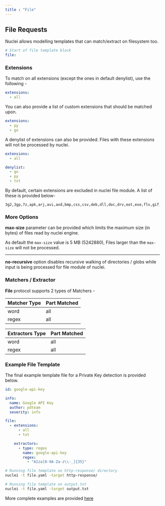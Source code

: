 ```yaml
---
title : "File"
---
```


## File Requests

Nuclei allows modelling templates that can match/extract on filesystem too.

```yaml
# Start of file template block
file:
```

### Extensions

To match on all extensions (except the ones in default denylist), use the following - 

```yaml
extensions:
  - all
```

You can also provide a list of custom extensions that should be matched upon.

```yaml
extensions:
  - py
  - go
```

A denylist of extensions can also be provided. Files with these extensions will not be processed by nuclei.

```yaml
extensions:
  - all

denylist:
  - go
  - py
  - txt
```

By default, certain extensions are excluded in nuclei file module. A list of these is provided below- 

```
3g2,3gp,7z,apk,arj,avi,axd,bmp,css,csv,deb,dll,doc,drv,eot,exe,flv,gif,gifv,gz,h264,ico,iso,jar,jpeg,jpg,lock,m4a,m4v,map,mkv,mov,mp3,mp4,mpeg,mpg,msi,ogg,ogm,ogv,otf,pdf,pkg,png,ppt,psd,rar,rm,rpm,svg,swf,sys,tar,tar.gz,tif,tiff,ttf,txt,vob,wav,webm,wmv,woff,woff2,xcf,xls,xlsx,zip
```

### More Options

**max-size** parameter can be provided which limits the maximum size (in bytes) of files read by nuclei engine.

As default the `max-size` value is 5 MB (5242880), Files larger than the `max-size` will not be processed.

-----

**no-recursive** option disables recursive walking of directories / globs while input is being processed for file module of nuclei.

### Matchers / Extractor

**File** protocol supports 2 types of Matchers -

| Matcher Type | Part Matched |
|--------------|--------------|
| word         | all          |
| regex        | all          |


| Extractors Type | Part Matched |
|-----------------|--------------|
| word            | all          |
| regex           | all          |

### **Example File Template**

The final example template file for a Private Key detection is provided below.

```yaml
id: google-api-key

info:
  name: Google API Key
  author: pdteam
  severity: info

file:
  - extensions:
      - all
      - txt

    extractors:
      - type: regex
        name: google-api-key
        regex:
          - "AIza[0-9A-Za-z\\-_]{35}"
```

```bash
# Running file template on http-response/ directory
nuclei -t file.yaml -target http-response/

# Running file template on output.txt
nuclei -t file.yaml -target output.txt
```

More complete examples are provided [here](/template-example/file)